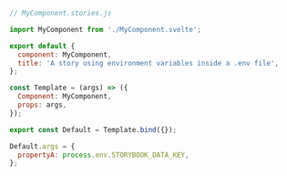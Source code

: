 ```js
// MyComponent.stories.js

import MyComponent from './MyComponent.svelte';

export default {
  component: MyComponent,
  title: 'A story using environment variables inside a .env file',
};

const Template = (args) => ({
  Component: MyComponent,
  props: args,
});

export const Default = Template.bind({});

Default.args = {
  propertyA: process.env.STORYBOOK_DATA_KEY,
};
```